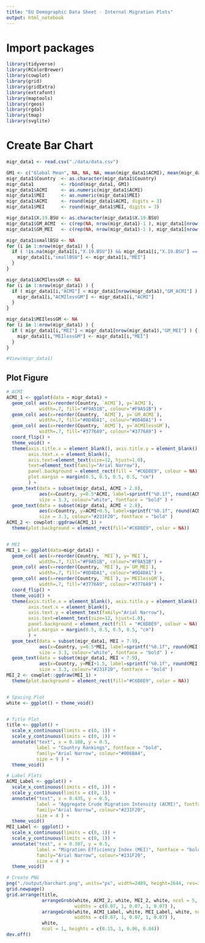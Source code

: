 ```yaml
---
title: "EU Demographic Data Sheet - Internal Migration Plots"
output: html_notebook
---
```


# Import packages
```r
library(tidyverse)
library(RColorBrewer)
library(cowplot)
library(grid)
library(gridExtra)
library(extrafont)
library(maptools)
library(rgeos)
library(rgdal)
library(tmap)
library(svglite)
```


# Create Bar Chart

```r
migr_data1 <- read.csv("./data/data.csv")

GM1 <- c("Global Mean", NA, NA, NA, mean(migr_data1$ACMI), mean(migr_data1$MEI), NA, NA )
migr_data1$Country  <- as.character(migr_data1$Country)
migr_data1          <- rbind(migr_data1, GM1)
migr_data1$ACMI     <- as.numeric(migr_data1$ACMI)
migr_data1$MEI      <- as.numeric(migr_data1$MEI)
migr_data1$ACMI     <- round(migr_data1$ACMI, digits = 3)
migr_data1$MEI      <- round(migr_data1$MEI, digits = 3)

migr_data1$X.19.BSU <- as.character(migr_data1$X.19.BSU)
migr_data1$GM_ACMI  <- c(rep(NA, nrow(migr_data1)-1 ), migr_data1[nrow(migr_data1),"ACMI"])
migr_data1$GM_MEI   <- c(rep(NA, nrow(migr_data1)-1 ), migr_data1[nrow(migr_data1),"MEI"])

migr_data1$smallBSU <- NA
for (i in 1:nrow(migr_data1) ) {
  if ( !is.na(migr_data1[i,"X.19.BSU"]) && migr_data1[i,"X.19.BSU"] == "N" ) {
    migr_data1[i,"smallBSU"] <- migr_data1[i,"MEI"]
  }
}

migr_data1$ACMIlessGM <- NA
for (i in 1:nrow(migr_data1) ) {
  if ( migr_data1[i,"ACMI"] < migr_data1[nrow(migr_data1),"GM_ACMI"] ) {
    migr_data1[i,"ACMIlessGM"] <- migr_data1[i,"ACMI"]
  }
}

migr_data1$MEIlessGM <- NA
for (i in 1:nrow(migr_data1) ) {
  if ( migr_data1[i,"MEI"] < migr_data1[nrow(migr_data1),"GM_MEI"] ) {
    migr_data1[i,"MEIlessGM"] <- migr_data1[i,"MEI"]
  }
}

#View(migr_data1)
```

## Plot Figure
```r
# ACMI
ACMI_1 <- ggplot(data = migr_data1) +
  geom_col( aes(x=reorder(Country, `ACMI`), y=`ACMI`), 
            width=.7, fill="#F9A51B", colour="#F9A51B") +
  geom_col( aes(x=reorder(Country, `ACMI`), y=`GM_ACMI`), 
            width=.7, fill="#0D4DA1", colour="#0D4DA1") +
  geom_col( aes(x=reorder(Country, `ACMI`), y=`ACMIlessGM`), 
            width=.7, fill="#3776A9", colour="#3776A9") +
  coord_flip() +
  theme_void() +
  theme(axis.title.x = element_blank(), axis.title.y = element_blank(), 
        axis.text.x = element_blank(),
        axis.text=element_text(size=12, hjust=1.0),
        text=element_text(family="Arial Narrow"),
        panel.background = element_rect(fill = "#C6D8E9", colour = NA),
        plot.margin = margin(0.5, 0.5, 0.5, 0.5, "cm")
        ) +
  geom_text(data = subset(migr_data1, ACMI > 2.8), 
            aes(x=Country, y=0.5*ACMI, label=sprintf("%0.1f", round(ACMI, digits = 1))), 
            size = 3.3, colour="white", fontface = "bold" ) +
  geom_text(data = subset(migr_data1, ACMI < 2.8), 
            aes(x=Country, y=ACMI+0.5, label=sprintf("%0.1f", round(ACMI, digits = 1)), hjust=0), 
            size = 3.3, colour="#231F20", fontface = "bold" )
ACMI_2 <- cowplot::ggdraw(ACMI_1) + 
  theme(plot.background = element_rect(fill="#C6D8E9", color = NA))


# MEI
MEI_1 <- ggplot(data=migr_data1) +
  geom_col( aes(x=reorder(Country, `MEI`), y=`MEI`), 
            width=.7, fill="#F9A51B", colour="#F9A51B") +
  geom_col( aes(x=reorder(Country, `MEI`), y=`GM_MEI`), 
            width=.7, fill="#0D4DA1", colour="#0D4DA1") +
  geom_col( aes(x=reorder(Country, `MEI`), y=`MEIlessGM`), 
            width=.7, fill="#3776A9", colour="#3776A9") +
  coord_flip() +
  theme_void() +
  theme(axis.title.x = element_blank(), axis.title.y = element_blank(), 
        axis.text.x = element_blank(),
        axis.text.y = element_text(family="Arial Narrow"),
        axis.text=element_text(size=12, hjust=1.0),
        panel.background = element_rect(fill = "#C6D8E9", colour = NA),
        plot.margin = margin(0.5, 0.5, 0.5, 0.5, "cm")
        ) +
  geom_text(data = subset(migr_data1, MEI > 7.9), 
            aes(x=Country, y=0.5*MEI, label=sprintf("%0.1f", round(MEI, digits = 1))), 
            size = 3.3, colour="white", fontface = "bold" ) +
  geom_text(data = subset(migr_data1, MEI < 7.9), 
            aes(x=Country, y=MEI+1.5, label=sprintf("%0.1f", round(MEI, digits = 1)), hjust = 0), 
            size = 3.3, colour="#231F20", fontface = "bold" )
MEI_2 <- cowplot::ggdraw(MEI_1) + 
  theme(plot.background = element_rect(fill="#C6D8E9", color = NA))


# Spacing Plot
white <- ggplot() + theme_void()


# Title Plot
title <- ggplot() +
  scale_x_continuous(limits = c(0, 1)) +
  scale_y_continuous(limits = c(0, 1)) +
  annotate("text", x = 0.188, y = 0.5,
           label = "Country Rankings", fontface = "bold", 
           family="Arial Narrow", colour="#006BA4", 
           size = 9 ) +
  theme_void()

# Label Plots
ACMI_Label <- ggplot() +
  scale_x_continuous(limits = c(0, 1)) +
  scale_y_continuous(limits = c(0, 1)) +
  annotate("text", x = 0.435, y = 0.5,
           label = "Aggregate Crude Migration Intensity (ACMI)", fontface = "bold", 
           family="Arial Narrow", colour="#231F20", 
           size = 4 ) +
  theme_void()
MEI_Label <- ggplot() +
  scale_x_continuous(limits = c(0, 1)) +
  scale_y_continuous(limits = c(0, 1)) +
  annotate("text", x = 0.307, y = 0.5,
           label = "Migration Efficiency Index (MEI)", fontface = "bold", 
           family="Arial Narrow", colour="#231F20", 
           size = 4 ) +
  theme_void()

# Create PNG
png("./output/barchart.png", units="px", width=2489, height=2644, res=300)
grid.newpage()
grid.arrange(title,
             arrangeGrob(white, ACMI_2, white, MEI_2, white, ncol = 5,
                         widths = c(0.07, 1, 0.07, 1, 0.07) ),
             arrangeGrob(white, ACMI_Label, white, MEI_Label, white, ncol = 5,
                         widths = c(0.07, 1, 0.07, 1, 0.07) ),
             white,
             ncol = 1, heights = c(0.15, 1, 0.06, 0.04))
dev.off()
```



